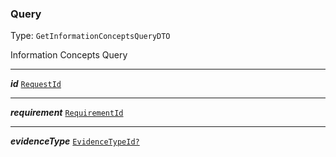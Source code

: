 


### Query

Type: `GetInformationConceptsQueryDTO`

Information Concepts Query



---

***id*** [`RequestId`](/docs/api-request--page#requestid)

---

***requirement*** [`RequirementId`](/docs/dsl-requirementid--page#dsl-requirementid)

---

***evidenceType*** [`EvidenceTypeId?`](/docs/evidencetypeid--page#evidencetypeid)
